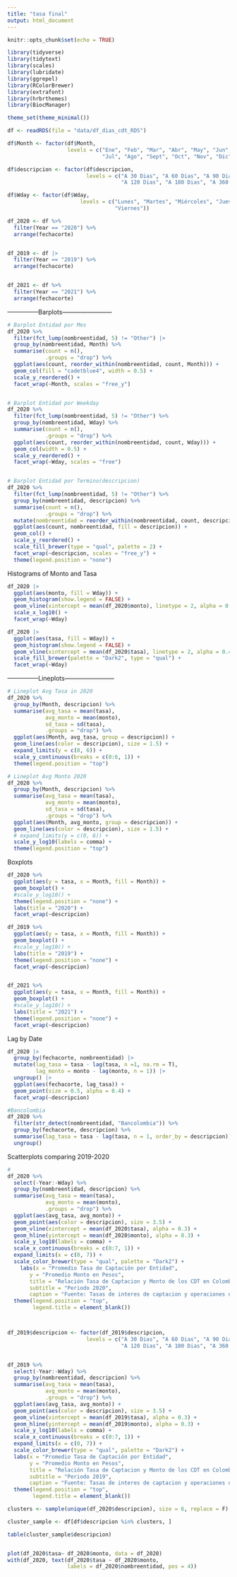 ```yaml
---
title: "tasa final"
output: html_document
---
```


```r
knitr::opts_chunk$set(echo = TRUE)
```

```r
library(tidyverse)
library(tidytext)
library(scales)
library(lubridate)
library(ggrepel)
library(RColorBrewer)
library(extrafont)
library(hrbrthemes)
library(BiocManager)

theme_set(theme_minimal())

df <- readRDS(file = "data/df_dias_cdt_RDS")

df$Month <- factor(df$Month,
                   levels = c("Ene", "Feb", "Mar", "Abr", "May", "Jun",
                              "Jul", "Ago", "Sept", "Oct", "Nov", "Dic"))

df$descripcion <- factor(df$descripcion,
                         levels = c("A 30 Dias", "A 60 Dias", "A 90 Dias",
                                    "A 120 Dias", "A 180 Dias", "A 360 Dias"))

df$Wday <- factor(df$Wday,
                       levels = c("Lunes", "Martes", "Miércoles", "Jueves",
                                  "Viernes"))

df_2020 <- df %>% 
  filter(Year == "2020") %>% 
  arrange(fechacorte)


df_2019 <- df |> 
  filter(Year == "2019") %>% 
  arrange(fechacorte)


df_2021 <- df %>% 
  filter(Year == "2021") %>% 
  arrange(fechacorte)
```

---------------Barplots------------------------
```r
# Barplot Entidad por Mes
df_2020 %>% 
  filter(fct_lump(nombreentidad, 5) != "Other") |> 
  group_by(nombreentidad, Month) %>%
  summarise(count = n(),
            .groups = "drop") %>% 
  ggplot(aes(count, reorder_within(nombreentidad, count, Month))) +
  geom_col(fill = "cadetblue4", width = 0.5) +
  scale_y_reordered() +
  facet_wrap(~Month, scales = "free_y")


# Barplot Entidad por Weekday
df_2020 %>% 
  filter(fct_lump(nombreentidad, 5) != "Other") %>% 
  group_by(nombreentidad, Wday) %>%
  summarise(count = n(),
            .groups = "drop") %>% 
  ggplot(aes(count, reorder_within(nombreentidad, count, Wday))) +
  geom_col(width = 0.5) +
  scale_y_reordered() +
  facet_wrap(~Wday, scales = "free")


# Barplot Entidad por Termino(descripcion)
df_2020 %>% 
  filter(fct_lump(nombreentidad, 5) != "Other") %>% 
  group_by(nombreentidad, descripcion) %>% 
  summarise(count = n(),
            .groups = "drop") %>% 
  mutate(nombreentidad = reorder_within(nombreentidad, count, descripcion)) %>% 
  ggplot(aes(count, nombreentidad, fill = descripcion)) +
  geom_col() +
  scale_y_reordered() +
  scale_fill_brewer(type = "qual", palette = 2) +
  facet_wrap(~descripcion, scales = "free_y") +
  theme(legend.position = "none")

```



Histograms of Monto and Tasa
```r
df_2020 |>
  ggplot(aes(monto, fill = Wday)) +
  geom_histogram(show.legend = FALSE) +
  geom_vline(xintercept = mean(df_2020$monto), linetype = 2, alpha = 0.4) +
  scale_x_log10() +
  facet_wrap(~Wday)

df_2020 |>
  ggplot(aes(tasa, fill = Wday)) +
  geom_histogram(show.legend = FALSE) +
  geom_vline(xintercept = mean(df_2020$tasa), linetype = 2, alpha = 0.4) +
  scale_fill_brewer(palette = "Dark2", type = "qual") +
  facet_wrap(~Wday)
```



---------------Lineplots------------------------
```r

# Lineplot Avg Tasa in 2020
df_2020 %>% 
  group_by(Month, descripcion) %>% 
  summarise(avg_tasa = mean(tasa),
            avg_monto = mean(monto),
            sd_tasa = sd(tasa),
            .groups = "drop") %>% 
  ggplot(aes(Month, avg_tasa, group = descripcion)) +
  geom_line(aes(color = descripcion), size = 1.5) +
  expand_limits(y = c(0, 6)) + 
  scale_y_continuous(breaks = c(0:6, 1)) +
  theme(legend.position = "top")

# Lineplot Avg Monto 2020
df_2020 %>% 
  group_by(Month, descripcion) %>% 
  summarise(avg_tasa = mean(tasa),
            avg_monto = mean(monto),
            sd_tasa = sd(tasa),
            .groups = "drop") %>% 
  ggplot(aes(Month, avg_monto, group = descripcion)) +
  geom_line(aes(color = descripcion), size = 1.5) +
  # expand_limits(y = c(0, 6)) + 
  scale_y_log10(labels = comma) +
  theme(legend.position = "top")
```


Boxplots
```r

df_2020 %>% 
  ggplot(aes(y = tasa, x = Month, fill = Month)) +
  geom_boxplot() +
  #scale_y_log10() +
  theme(legend.position = "none") +
  labs(title = "2020") +
  facet_wrap(~descripcion)

df_2019 %>% 
  ggplot(aes(y = tasa, x = Month, fill = Month)) +
  geom_boxplot() +
  #scale_y_log10() +
  labs(title = "2019") +
  theme(legend.position = "none") +
  facet_wrap(~descripcion)


df_2021 %>% 
  ggplot(aes(y = tasa, x = Month, fill = Month)) +
  geom_boxplot() +
  #scale_y_log10() +
  labs(title = "2021") +
  theme(legend.position = "none") +
  facet_wrap(~descripcion)
```


Lag by Date
```r
df_2020 |>
  group_by(fechacorte, nombreentidad) |> 
  mutate(lag_tasa = tasa - lag(tasa, n =1, na.rm = T),
         lag_monto = monto - lag(monto, n = 1)) |>
  ungroup() |>
  ggplot(aes(fechacorte, lag_tasa)) +
  geom_point(size = 0.5, alpha = 0.4) +
  facet_wrap(~descripcion)

#Bancolombia
df_2020 %>% 
  filter(str_detect(nombreentidad, "Bancolombia")) %>% 
  group_by(fechacorte, descripcion) %>% 
  summarise(lag_tasa = tasa - lag(tasa, n = 1, order_by = descripcion)) %>%
  ungroup()

```



Scatterplots comparing 2019-2020

```r
# 
df_2020 %>% 
  select(-Year:-Wday) %>% 
  group_by(nombreentidad, descripcion) %>% 
  summarise(avg_tasa = mean(tasa),
            avg_monto = mean(monto),
            .groups = "drop") %>% 
  ggplot(aes(avg_tasa, avg_monto)) +
  geom_point(aes(color = descripcion), size = 3.5) +
  geom_vline(xintercept = mean(df_2020$tasa), alpha = 0.3) +
  geom_hline(yintercept = mean(df_2020$monto), alpha = 0.3) +
  scale_y_log10(labels = comma) +
  scale_x_continuous(breaks = c(0:7, 1)) +
  expand_limits(x = c(0, 7)) +
  scale_color_brewer(type = "qual", palette = "Dark2") +
    labs(x = "Promedio Tasa de Captación por Entidad",
       y = "Promedio Monto en Pesos",
       title = "Relación Tasa de Captacion y Monto de los CDT en Colombia",
       subtitle = "Periodo 2020",
       caption = "Fuente: Tasas de interes de captacion y operaciones del mercado monetario. datos.gov.co") +
  theme(legend.position = "top",
        legend.title = element_blank()) 



df_2019$descripcion <- factor(df_2019$descripcion,
                         levels = c("A 30 Dias", "A 60 Dias", "A 90 Dias",
                                    "A 120 Dias", "A 180 Dias", "A 360 Dias"))


df_2019 %>% 
  select(-Year:-Wday) %>% 
  group_by(nombreentidad, descripcion) %>% 
  summarise(avg_tasa = mean(tasa),
            avg_monto = mean(monto),
            .groups = "drop") %>% 
  ggplot(aes(avg_tasa, avg_monto)) +
  geom_point(aes(color = descripcion), size = 3.5) +
  geom_vline(xintercept = mean(df_2019$tasa), alpha = 0.3) +
  geom_hline(yintercept = mean(df_2019$monto), alpha = 0.3) +
  scale_y_log10(labels = comma) +
  scale_x_continuous(breaks = c(0:7, 1)) +
  expand_limits(x = c(0, 7)) +
  scale_color_brewer(type = "qual", palette = "Dark2") +
  labs(x = "Promedio Tasa de Captación por Entidad",
       y = "Promedio Monto en Pesos",
       title = "Relación Tasa de Captacion y Monto de los CDT en Colombia",
       subtitle = "Periodo 2019",
       caption = "Fuente: Tasas de interes de captacion y operaciones del mercado monetario. datos.gov.co") +
  theme(legend.position = "top",
        legend.title = element_blank())
```





```r
clusters <- sample(unique(df_2020$descripcion), size = 6, replace = F)

cluster_sample <- df[df$descripcion %in% clusters, ]

table(cluster_sample$descripcion)


plot(df_2020$tasa~ df_2020$monto, data = df_2020)
with(df_2020, text(df_2020$tasa ~ df_2020$monto,
                   labels = df_2020$nombreentidad, pos = 4))
```

